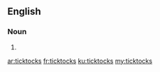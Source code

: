 ==English==

===Noun===
{{head|en|noun plural form}}

# {{plural of|ticktock|lang=en}}

[[ar:ticktocks]]
[[fr:ticktocks]]
[[ku:ticktocks]]
[[my:ticktocks]]